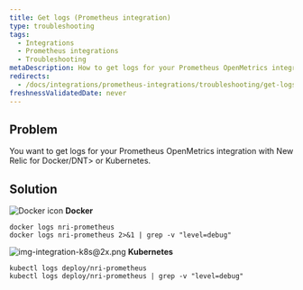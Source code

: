 ```yaml
---
title: Get logs (Prometheus integration)
type: troubleshooting
tags:
  - Integrations
  - Prometheus integrations
  - Troubleshooting
metaDescription: How to get logs for your Prometheus OpenMetrics integration with New Relic for <DNT>Docker/DNT> or Kubernetes.
redirects:
  - /docs/integrations/prometheus-integrations/troubleshooting/get-logs-prometheus-integration
freshnessValidatedDate: never
---
```




## Problem

You want to get logs for your Prometheus OpenMetrics integration with New Relic for <DNT>Docker/DNT> or Kubernetes.

## Solution

<img title="Docker icon" alt="Docker icon" src={osDocker}/> <DNT>**Docker**</DNT>

```
docker logs nri-prometheus
docker logs nri-prometheus 2>&1 | grep -v "level=debug"
```

<img title="img-integration-k8s@2x.png" alt="img-integration-k8s@2x.png" src={osk8}/> <DNT>**Kubernetes**</DNT>

```
kubectl logs deploy/nri-prometheus
kubectl logs deploy/nri-prometheus | grep -v "level=debug"
```
